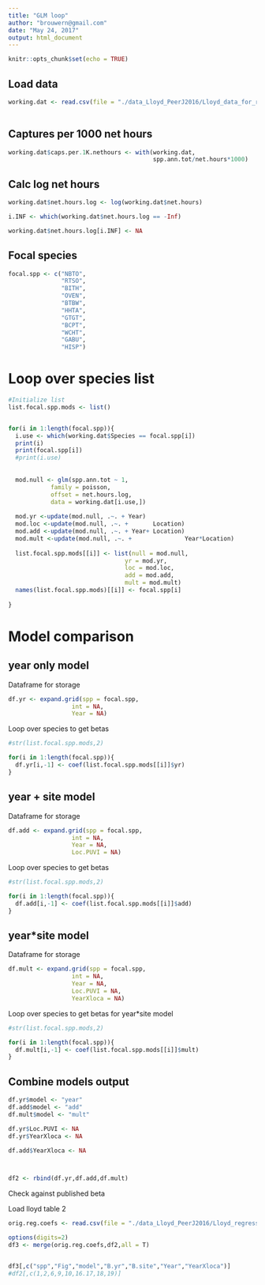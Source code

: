 ```yaml
---
title: "GLM loop"
author: "brouwern@gmail.com"
date: "May 24, 2017"
output: html_document
---
```


```r
knitr::opts_chunk$set(echo = TRUE)
```




## Load data
```r
working.dat <- read.csv(file = "./data_Lloyd_PeerJ2016/Lloyd_data_for_regression_5_24_17.csv")
          
```


## Captures per 1000 net hours

```r
working.dat$caps.per.1K.nethours <- with(working.dat,
                                         spp.ann.tot/net.hours*1000)
```


## Calc log net hours

```r
working.dat$net.hours.log <- log(working.dat$net.hours)

i.INF <- which(working.dat$net.hours.log == -Inf)

working.dat$net.hours.log[i.INF] <- NA

```



## Focal species
```r
focal.spp <- c("NBTO",
               "RTSO",
               "BITH",
               "OVEN",
               "BTBW",
               "HHTA",
               "GTGT",
               "BCPT",
               "WCHT",
               "GABU",
               "HISP")
```



# Loop over species list


```r
#Initialize list
list.focal.spp.mods <- list()


for(i in 1:length(focal.spp)){
  i.use <- which(working.dat$Species == focal.spp[i])
  print(i)
  print(focal.spp[i])
  #print(i.use)
  
  
  mod.null <- glm(spp.ann.tot ~ 1,
            family = poisson,
            offset = net.hours.log,
            data = working.dat[i.use,])
  
  mod.yr <-update(mod.null, .~. + Year)
  mod.loc <-update(mod.null, .~. +       Location)
  mod.add <-update(mod.null, .~. + Year+ Location)
  mod.mult <-update(mod.null, .~. +               Year*Location)
  
  list.focal.spp.mods[[i]] <- list(null = mod.null,
                                 yr = mod.yr,
                                 loc = mod.loc,
                                 add = mod.add,
                                 mult = mod.mult)
  names(list.focal.spp.mods)[[i]] <- focal.spp[i]
  
}
```



# Model comparison


## year only model
Dataframe for storage

```r
df.yr <- expand.grid(spp = focal.spp,
                  int = NA,
                  Year = NA)
```



Loop over species to get betas
```r


#str(list.focal.spp.mods,2)

for(i in 1:length(focal.spp)){
  df.yr[i,-1] <- coef(list.focal.spp.mods[[i]]$yr)
}


```





## year + site model
Dataframe for storage

```r
df.add <- expand.grid(spp = focal.spp,
                  int = NA,
                  Year = NA,
                  Loc.PUVI = NA)
```



Loop over species to get betas
```r


#str(list.focal.spp.mods,2)

for(i in 1:length(focal.spp)){
  df.add[i,-1] <- coef(list.focal.spp.mods[[i]]$add)
}


```




## year*site model
Dataframe for storage

```r
df.mult <- expand.grid(spp = focal.spp,
                  int = NA,
                  Year = NA,
                  Loc.PUVI = NA,
                  YearXloca = NA)
```



Loop over species to get betas for year*site model
```r


#str(list.focal.spp.mods,2)

for(i in 1:length(focal.spp)){
  df.mult[i,-1] <- coef(list.focal.spp.mods[[i]]$mult)
}


```




## Combine models output

```r
df.yr$model <- "year"
df.add$model <- "add"
df.mult$model <- "mult"

df.yr$Loc.PUVI <- NA
df.yr$YearXloca <- NA

df.add$YearXloca <- NA



df2 <- rbind(df.yr,df.add,df.mult)

```





Check against published beta



Load lloyd table 2

```r
orig.reg.coefs <- read.csv(file = "./data_Lloyd_PeerJ2016/Lloyd_regression_coefs.csv")
```

```r
options(digits=2)
df3 <- merge(orig.reg.coefs,df2,all = T)


df3[,c("spp","Fig","model","B.yr","B.site","Year","YearXloca")]
#df2[,c(1,2,6,9,10,16.17,18,19)]
```




